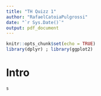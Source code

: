 ```yaml
---
title: "TH Quizz 1"
author: "RafaelCatoiaPulgrossi"
date: "`r Sys.Date()`"
output: pdf_document
---
```


```r
knitr::opts_chunk$set(echo = TRUE)
library(dplyr) ; library(ggplot2)
```

# Intro

```r
s
```

